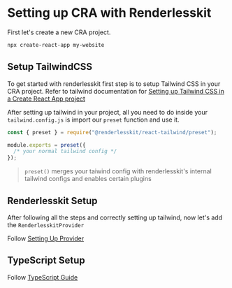 # Setting up CRA with Renderlesskit

First let's create a new CRA project.

```bash
npx create-react-app my-website
```

## Setup TailwindCSS

To get started with renderlesskit first step is to setup Tailwind CSS in your CRA project.
Refer to tailwind documentation for [Setting up Tailwind CSS in a Create React App project](https://tailwindcss.com/docs/guides/create-react-app)

After setting up tailwind in your project, all you need to do inside your `tailwind.config.js` is import our `preset` function and use it.

```js
const { preset } = require("@renderlesskit/react-tailwind/preset");

module.exports = preset({
  /* your normal tailwind config */
});
```

> `preset()` merges your taiwind config with renderlesskit's internal tailwind configs and enables certain plugins

## Renderlesskit Setup

After following all the steps and correctly setting up tailwind, now let's add the `RenderlesskitProvider`

Follow [Setting Up Provider](/docs/getting-started#setting-up-provider)

## TypeScript Setup

Follow [TypeScript Guide](/guides/typescript-guide)
